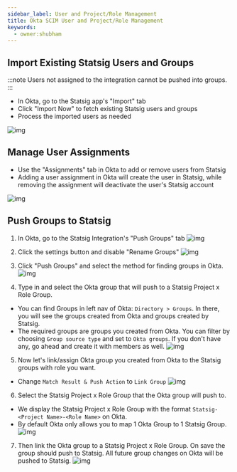 ```yaml
---
sidebar_label: User and Project/Role Management
title: Okta SCIM User and Project/Role Management
keywords:
  - owner:shubham
---
```



## Import Existing Statsig Users and Groups

:::note
Users not assigned to the integration cannot be pushed into groups.
:::

- In Okta, go to the Statsig app's "Import" tab
- Click "Import Now" to fetch existing Statsig users and groups
- Process the imported users as needed

![img](/img/okta_scim_steps/step6-import-existing-users.png)

## Manage User Assignments

- Use the "Assignments" tab in Okta to add or remove users from Statsig
- Adding a user assignment in Okta will create the user in Statsig, while removing the assignment will deactivate the user's Statsig account

![img](/img/okta_scim_steps/step7-manage-user-assignments.png)

## Push Groups to Statsig

1. In Okta, go to the Statsig Integration's "Push Groups" tab
   ![img](/img/okta_scim_steps/step8-push-groups-1.png)

2. Click the settings button and disable "Rename Groups"
   ![img](/img/okta_scim_steps/step8-push-groups-2.png)

3. Click "Push Groups" and select the method for finding groups in Okta.
   ![img](/img/okta_scim_steps/step8-push-groups-3.png)

4. Type in and select the Okta group that will push to a Statsig Project x Role Group.

- You can find Groups in left nav of Okta: `Directory > Groups`. In there, you will see the groups created from Okta and groups created by Statsig.
- The required groups are groups you created from Okta. You can filter by choosing `Group source type` and set to `Okta groups`. If you don't have any, go ahead and create it with members as well.
  ![img](/img/okta_scim_steps/step8-push-groups-4.png)

5. Now let's link/assign Okta group you created from Okta to the Statsig groups with role you want.

- Change `Match Result & Push Action` to `Link Group`
  ![img](/img/okta_scim_steps/step8-push-groups-5.png)

6. Select the Statsig Project x Role Group that the Okta group will push to.

- We display the Statsig Project x Role Group with the format `Statsig-<Project Name>-<Role Name>` on Okta.
- By default Okta only allows you to map 1 Okta Group to 1 Statsig Group.
  ![img](/img/okta_scim_steps/step8-push-groups-6.png)

7. Then link the Okta group to a Statsig Project x Role Group. On save the group should push to Statsig. All future group changes on Okta will be pushed to Statsig.
   ![img](/img/okta_scim_steps/step8-push-groups-7.png)